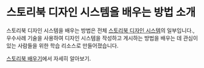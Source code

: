 
<Meta title='example/Introduction' />

# 스토리북 디자인 시스템을 배우는 방법 소개

스토리북 디자인 시스템을 배우는 방법은 전체 [스토리북 디자인 시스템](https://github.com/storybookjs/design-system/)의 일부입니다., 우수사례 기술을 사용하여 디자인 시스템을 작성하고 게시하는 방법을 배우는 데 관심이 있는 사람들을 위한 학습 리소스로 만들어졌습니다.

[스토리북 배우기](https://learnstorybook.com)에서 자세히 알아보기.
